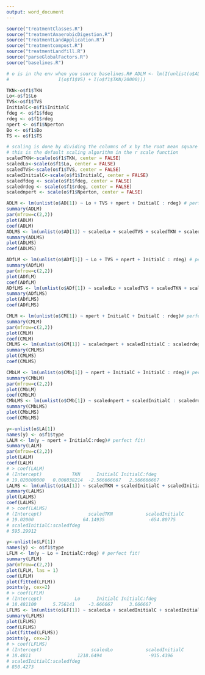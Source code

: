 ```yaml
---
output: word_document
---
```

```r
source("treatmentClasses.R")
source("treatmentAnaerobicDigestion.R")
source("treatmentLandApplication.R")
source("treatmentcompost.R")
source("treatmentLandfill.R")
source("parseGlobalFactors.R")
source("baselines.R")

# o is in the env when you source baselines.R# ADLM <- lm(I(unlist(o$AD[1])) ~ I(o$f1$Bo/500) + I(o$f1$TS) + 
#                  I(o$f1$VS) + I(o$f1$TKN/20000)))

TKN<-o$f1$TKN
Lo<-o$f1$Lo
TVS<-o$f1$TVS
InitialC<-o$f1$InitialC
fdeg <- o$f1$fdeg
rdeg <- o$f1$rdeg
npert <- o$f1$Nperton
Bo <- o$f1$Bo
TS <- o$f1$TS

# scaling is done by dividing the columns of x by the root mean square of the vector
# this is the default scaling algorithm in the r scale function
scaledTKN<-scale(o$f1$TKN, center = FALSE)
scaledLo<-scale(o$f1$Lo, center = FALSE)
scaledTVS<-scale(o$f1$TVS, center = FALSE)
scaledInitialC<-scale(o$f1$InitialC, center = FALSE)
scaledfdeg <- scale(o$f1$fdeg, center = FALSE)
scaledrdeg <- scale(o$f1$rdeg, center = FALSE)
scalednpert <- scale(o$f1$Nperton, center = FALSE)

ADLM <- lm(unlist(o$AD[1]) ~ Lo + TVS + npert + InitialC : rdeg) # perfect fit!
summary(ADLM)
par(mfrow=c(2,2))
plot(ADLM)
coef(ADLM)
ADLMS <- lm(unlist(o$AD[1]) ~ scaledLo + scaledTVS + scaledTKN + scaledInitialC : scaledrdeg)
summary(ADLMS)
plot(ADLMS)
coef(ADLMS)

ADfLM <- lm(unlist(o$ADf[1]) ~ Lo + TVS + npert + InitialC : rdeg) # perfect fit!
summary(ADfLM)
par(mfrow=c(2,2))
plot(ADfLM)
coef(ADfLM)
ADfLMS <- lm(unlist(o$ADf[1]) ~ scaledLo + scaledTVS + scaledTKN + scaledInitialC : scaledrdeg)
summary(ADfLMS)
plot(ADfLMS)
coef(ADfLMS)

CMLM <- lm(unlist(o$CM[1]) ~ npert + InitialC + InitialC : rdeg)# perfect fit! doesn't simplify to InitialC:rdeg
summary(CMLM)
par(mfrow=c(2,2))
plot(CMLM)
coef(CMLM)
CMLMS <- lm(unlist(o$CM[1]) ~ scalednpert + scaledInitialC : scaledrdeg)
summary(CMLMS)
plot(CMLMS)
coef(CMLMS)

CMbLM <- lm(unlist(o$CMb[1]) ~ npert + InitialC + InitialC : rdeg)# perfect fit! doesn't simplify to InitialC:rdeg
summary(CMbLM)
par(mfrow=c(2,2))
plot(CMbLM)
coef(CMbLM)
CMbLMS <- lm(unlist(o$CMb[1]) ~ scalednpert + scaledInitialC : scaledrdeg)
summary(CMbLMS)
plot(CMbLMS)
coef(CMbLMS)

y<-unlist(o$LA[1])
names(y) <- o$f1$type
LALM <- lm(y ~ npert + InitialC:rdeg)# perfect fit!
summary(LALM)
par(mfrow=c(2,2))
plot(LALM)
coef(LALM)
# > coef(LALM)
# (Intercept)           TKN      InitialC InitialC:fdeg 
# 19.020000000   0.006038214  -2.566666667   2.566666667 
LALMS <- lm(unlist(o$LA[1]) ~ scaledTKN + scaledInitialC + scaledInitialC : scaledfdeg)
summary(LALMS)
plot(LALMS)
coef(LALMS)
# > coef(LALMS)
# (Intercept)                 scaledTKN            scaledInitialC 
# 19.02000                  64.14935                -654.80775 
# scaledInitialC:scaledfdeg 
# 595.29912 

y<-unlist(o$LF[1])
names(y) <- o$f1$type
LFLM <- lm(y ~ Lo + InitialC:rdeg) # perfect fit!
summary(LFLM)
par(mfrow=c(2,2))
plot(LFLM, las = 1)
coef(LFLM)
plot(fitted(LFLM))
points(y, cex=2)
# > coef(LFLM)
# (Intercept)            Lo      InitialC InitialC:fdeg 
# 18.481100      5.756141     -3.666667      3.666667 
LFLMS <- lm(unlist(o$LF[1]) ~ scaledLo + scaledInitialC + scaledInitialC : scaledfdeg)
summary(LFLMS)
plot(LFLMS)
coef(LFLMS)
plot(fitted(LFLMS))
points(y, cex=2)
# > coef(LFLMS)
# (Intercept)                  scaledLo            scaledInitialC 
# 18.4811                 1218.6494                 -935.4396 
# scaledInitialC:scaledfdeg 
# 850.4273 

```



